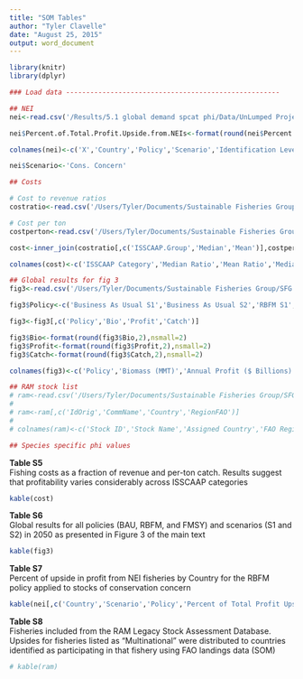 ```yaml
---
title: "SOM Tables"
author: "Tyler Clavelle"
date: "August 25, 2015"
output: word_document
---
```


```r
library(knitr)
library(dplyr)

### Load data -----------------------------------------------------

## NEI
nei<-read.csv('/Results/5.1 global demand spcat phi/Data/UnLumped Projection DataAll Stocks Profit Upsides From NEIs.csv',stringsAsFactors=F)

nei$Percent.of.Total.Profit.Upside.from.NEIs<-format(round(nei$Percent.of.Total.Profit.Upside.from.NEIs,2),nsmall=2)

colnames(nei)<-c('X','Country','Policy','Scenario','Identification Level','Profit Upside Relative to BAU from NEIs','Total Profit Upside','Percent of Total Profit Upside from NEIs')

nei$Scenario<-'Cons. Concern'

## Costs

# Cost to revenue ratios
costratio<-read.csv('/Users/Tyler/Documents/Sustainable Fisheries Group/SFG 2014/Global Fishery Potential/Results/5.1 global demand spcat phi/Data/Cost_Revenue_Ratios_ISSCAAP.csv',stringsAsFactors=F)

# Cost per ton
costperton<-read.csv('/Users/Tyler/Documents/Sustainable Fisheries Group/SFG 2014/Global Fishery Potential/Results/5.1 global demand spcat phi/Data/CostPerTon_Ratios_ISSCAAP.csv',stringsAsFactors=F)

cost<-inner_join(costratio[,c('ISSCAAP.Group','Median','Mean')],costperton[,c('ISSCAAP.Group','Median','Mean')],by=c('ISSCAAP.Group'))

colnames(cost)<-c('ISSCAAP Category','Median Ratio','Mean Ratio','Median $/Ton','Mean $/Ton')

## Global results for fig 3
fig3<-read.csv('/Users/Tyler/Documents/Sustainable Fisheries Group/SFG 2014/Global Fishery Potential/Results/5.1 global demand spcat phi/Data/Fig3data_Profit2050.csv',stringsAsFactors=F)

fig3$Policy<-c('Business As Usual S1','Business As Usual S2','RBFM S1','RBFM S2','FMSY S1','FMSY S2','Today')

fig3<-fig3[,c('Policy','Bio','Profit','Catch')]

fig3$Bio<-format(round(fig3$Bio,2),nsmall=2)
fig3$Profit<-format(round(fig3$Profit,2),nsmall=2)
fig3$Catch<-format(round(fig3$Catch,2),nsmall=2)

colnames(fig3)<-c('Policy','Biomass (MMT)','Annual Profit ($ Billions)','Harvest (MMT)')

## RAM stock list
# ram<-read.csv('/Users/Tyler/Documents/Sustainable Fisheries Group/SFG 2014/Global Fishery Potential/Results/5.1 global demand spcat phi/Data/Ram Stock List.csv',stringsAsFactors=F)
# 
# ram<-ram[,c('IdOrig','CommName','Country','RegionFAO')]
# 
# colnames(ram)<-c('Stock ID','Stock Name','Assigned Country','FAO Region')

## Species specific phi values


```


**Table S5**  
Fishing costs as a fraction of revenue and per-ton catch. Results suggest that profitability varies considerably across ISSCAAP categories
```r
kable(cost)
```

**Table S6**  
Global results for all policies (BAU, RBFM, and FMSY) and scenarios (S1 and S2) in 2050 as presented in Figure 3 of the main text  
```r
kable(fig3)
```

**Table S7**  
Percent of upside in profit from NEI fisheries by Country for the RBFM policy applied to stocks of conservation concern
```r
kable(nei[,c('Country','Scenario','Policy','Percent of Total Profit Upside from NEIs')])
```

**Table S8**  
Fisheries included from the RAM Legacy Stock Assessment Database. Upsides for fisheries listed as "Multinational" were distributed to countries identified as participating in that fishery using FAO landings data (SOM)
```r
# kable(ram)
```


